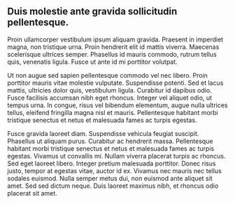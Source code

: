 ## Duis molestie ante gravida sollicitudin pellentesque.

Proin ullamcorper vestibulum ipsum aliquam gravida. Praesent in imperdiet magna, non tristique urna. Proin hendrerit elit id mattis viverra. Maecenas scelerisque ultrices semper. Phasellus id mauris commodo, rutrum tellus quis, venenatis ligula. Fusce ut ante id mi porttitor volutpat.

Ut non augue sed sapien pellentesque commodo vel nec libero. Proin porttitor mauris vitae molestie vulputate. Suspendisse potenti. Sed et lacus mattis, ultricies dolor quis, vestibulum ligula. Curabitur id dapibus odio. Fusce facilisis accumsan nibh eget rhoncus. Integer vel aliquet odio, ut tempus urna. In congue, risus vel bibendum elementum, augue nulla ultrices tellus, eleifend fringilla magna nisl et mauris. Pellentesque habitant morbi tristique senectus et netus et malesuada fames ac turpis egestas.

Fusce gravida laoreet diam. Suspendisse vehicula feugiat suscipit. Phasellus ut aliquam purus. Curabitur ac hendrerit massa. Pellentesque habitant morbi tristique senectus et netus et malesuada fames ac turpis egestas. Vivamus ut convallis mi. Nullam viverra placerat turpis ac rhoncus. Sed eget laoreet libero. Integer pretium malesuada porttitor. Donec risus justo, tempor at egestas vitae, auctor id ex. Vivamus nec mauris nec tellus sodales euismod. Nulla semper metus dui, non euismod ante aliquet sit amet. Sed sed dictum neque. Duis laoreet maximus nibh, et rhoncus odio placerat sit amet.
